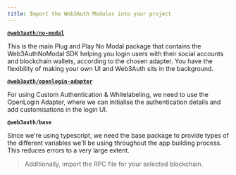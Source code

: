 ```yaml
---
title: Import the Web3Auth Modules into your project
---
```


**[`@web3auth/no-modal`](/sdk/web/no-modal/)**

This is the main Plug and Play No Modal package that contains the Web3AuthNoModal SDK helping you login users with their social accounts and
blockchain wallets, according to the chosen adapter. You have the flexibility of making your own UI and Web3Auth sits in the background.

**[`@web3auth/openlogin-adapter`](/sdk/web/openlogin)**

For using Custom Authentication & Whitelabeling, we need to use the OpenLogin Adapter, where we can initialise the authentication details and add
customisations in the login UI.

**`@web3auth/base`**

Since we're using typescript, we need the base package to provide types of the different variables we'll be using throughout the app building process.
This reduces errors to a very large extent.

> Additionally, import the RPC file for your selected blockchain.
